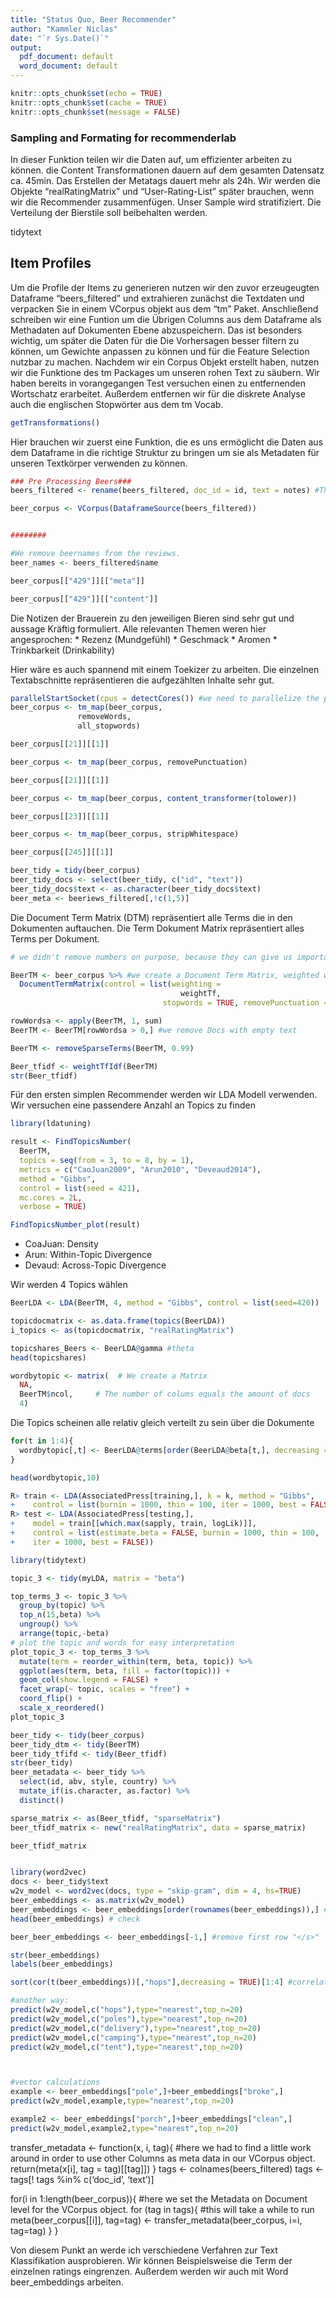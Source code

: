 ```yaml
---
title: "Status Quo, Beer Recommender"
author: "Kammler Niclas"
date: "`r Sys.Date()`"
output:
  pdf_document: default
  word_document: default
---
```


```r
knitr::opts_chunk$set(echo = TRUE)
knitr::opts_chunk$set(cache = TRUE)
knitr::opts_chunk$set(message = FALSE)
```



### Sampling and Formating for recommenderlab
In dieser Funktion teilen wir die Daten auf, um effizienter arbeiten zu können. die Content Transformationen dauern auf dem gesamten Datensatz ca. 45min. Das Erstellen der Metatags dauert mehr als 24h. Wir werden die Objekte "realRatingMatrix" und "User-Rating-List" später brauchen, wenn wir die Recommender zusammenfügen. Unser Sample wird stratifiziert. Die Verteilung der Bierstile soll beibehalten werden. 

tidytext


## Item Profiles

Um die Profile der Items zu generieren nutzen wir den zuvor erzeugeugten Dataframe "beers_filtered" und extrahieren zunächst die Textdaten und verpacken Sie in einem VCorpus objekt aus dem "tm" Paket. Anschließend schreiben wir eine Funtion um die Übrigen Columns aus dem Dataframe als Methadaten auf Dokumenten Ebene abzuspeichern. Das ist besonders wichtig, um später die Daten für die Die Vorhersagen besser filtern zu können, um Gewichte anpassen zu können und für die Feature Selection nutzbar zu machen. Nachdem wir ein Corpus Objekt erstellt haben, nutzen wir die Funktione des tm Packages um unseren rohen Text zu säubern. Wir haben bereits in vorangegangen Test versuchen einen zu entfernenden Wortschatz erarbeitet. Außerdem entfernen wir für die diskrete Analyse auch die englischen Stopwörter aus dem tm Vocab. 

```r
getTransformations()
```

Hier brauchen wir zuerst eine Funktion, die es uns ermöglicht die Daten aus dem Dataframe in die richtige Struktur zu bringen um sie als Metadaten für unseren Textkörper verwenden zu können. 

```r
### Pre Processing Beers###
beers_filtered <- rename(beers_filtered, doc_id = id, text = notes) #The Function VCorpus needs a Dataframe with at least two Columns, named c("text", "doc_id") 

beer_corpus <- VCorpus(DataframeSource(beers_filtered)) 


########

#We remove beernames from the reviews. 
beer_names <- beers_filtered$name


```

```r
beer_corpus[["429"]][["meta"]]
```

```r
beer_corpus[["429"]][["content"]]
```

Die Notizen der Brauerein zu den jeweiligen Bieren sind sehr gut und aussage Kräftig formuliert. Alle relevanten Themen weren hier angesprochen: 
* Rezenz (Mundgefühl)
* Geschmack 
* Aromen 
* Trinkbarkeit (Drinkability) 

Hier wäre es auch spannend mit einem Toekizer zu arbeiten. Die einzelnen Textabschnitte repräsentieren die aufgezählten Inhalte sehr gut. 

```r
parallelStartSocket(cpus = detectCores()) #we need to parallelize the process. 
beer_corpus <- tm_map(beer_corpus, 
               removeWords,           
               all_stopwords)
```


```r
beer_corpus[[21]][[1]]
```

```r
beer_corpus <- tm_map(beer_corpus, removePunctuation)
```

```r
beer_corpus[[21]][[1]]
```

```r
beer_corpus <- tm_map(beer_corpus, content_transformer(tolower))
```

```r
beer_corpus[[23]][[1]]
```

```r
beer_corpus <- tm_map(beer_corpus, stripWhitespace)
```

```r
beer_corpus[[245]][[1]]
```

```r
beer_tidy = tidy(beer_corpus)
beer_tidy_docs <- select(beer_tidy, c("id", "text"))
beer_tidy_docs$text <- as.character(beer_tidy_docs$text)
beer_meta <- beeriews_filtered[,!c(1,5)]
```


Die Document Term Matrix (DTM) repräsentiert alle Terms die in den Dokumenten auftauchen. Die Term Dokument Matrix repräsentiert alles Terms per Dokument. 
```r
# we didn't remove numbers on purpose, because they can give us important information about the quality e.g. in time of aging

BeerTM <- beer_corpus %>% #we create a Document Term Matrix, weighted with TF. We can easily change the method. 
  DocumentTermMatrix(control = list(weighting =
                                      weightTf,
                                  stopwords = TRUE, removePunctuation = TRUE, removeNumbers = TRUE))

rowWordsa <- apply(BeerTM, 1, sum)
BeerTM <- BeerTM[rowWordsa > 0,] #we remove Docs with empty text

BeerTM <- removeSparseTerms(BeerTM, 0.99)

Beer_tfidf <- weightTfIdf(BeerTM)
str(Beer_tfidf)

```


Für den ersten simplen Recommender werden wir LDA Modell verwenden.
Wir versuchen eine passendere Anzahl an Topics zu finden

```r
library(ldatuning)

result <- FindTopicsNumber(
  BeerTM,
  topics = seq(from = 3, to = 8, by = 1),
  metrics = c("CaoJuan2009", "Arun2010", "Deveaud2014"),
  method = "Gibbs",
  control = list(seed = 421),
  mc.cores = 2L,
  verbose = TRUE)

FindTopicsNumber_plot(result)
```
* CoaJuan: Density
* Arun: Within-Topic Divergence
* Devaud: Across-Topic Divergence

Wir werden 4 Topics wählen

```r
BeerLDA <- LDA(BeerTM, 4, method = "Gibbs", control = list(seed=420))

topicdocmatrix <- as.data.frame(topics(BeerLDA))
i_topics <- as(topicdocmatrix, "realRatingMatrix")

topicshares_Beers <- BeerLDA@gamma #theta
head(topicshares)

wordbytopic <- matrix(  # We create a Matrix
  NA,                    
  BeerTM$ncol,     # The number of colums equals the amount of docs
  4)             
```
Die Topics scheinen alle relativ gleich verteilt zu sein über die Dokumente 
```r
for(t in 1:4){      
  wordbytopic[,t] <- BeerLDA@terms[order(BeerLDA@beta[t,], decreasing = TRUE)]
}

head(wordbytopic,10)
```

```r
R> train <- LDA(AssociatedPress[training,], k = k, method = "Gibbs",
+    control = list(burnin = 1000, thin = 100, iter = 1000, best = FALSE))
R> test <- LDA(AssociatedPress[testing,],
+    model = train[[which.max(sapply, train, logLik)]],
+    control = list(estimate.beta = FALSE, burnin = 1000, thin = 100,
+    iter = 1000, best = FALSE))

```



```r
library(tidytext) 

topic_3 <- tidy(myLDA, matrix = "beta")

top_terms_3 <- topic_3 %>%
  group_by(topic) %>%
  top_n(15,beta) %>% 
  ungroup() %>%
  arrange(topic,-beta)
# plot the topic and words for easy interpretation
plot_topic_3 <- top_terms_3 %>%
  mutate(term = reorder_within(term, beta, topic)) %>%
  ggplot(aes(term, beta, fill = factor(topic))) +
  geom_col(show.legend = FALSE) +
  facet_wrap(~ topic, scales = "free") +
  coord_flip() +
  scale_x_reordered()
plot_topic_3
```

```r
beer_tidy <- tidy(beer_corpus)
beer_tidy_dtm <- tidy(BeerTM)
beer_tidy_tfifd <- tidy(Beer_tfidf)
str(beer_tidy)
beer_metadata <- beer_tidy %>%
  select(id, abv, style, country) %>%
  mutate_if(is.character, as.factor) %>% 
  distinct()
```

```r
sparse_matrix <- as(Beer_tfidf, "sparseMatrix")
beer_tfidf_matrix <- new("realRatingMatrix", data = sparse_matrix)

beer_tfidf_matrix
```

```r

```


```r
library(word2vec)
docs <- beer_tidy$text
w2v_model <- word2vec(docs, type = "skip-gram", dim = 4, hs=TRUE)
beer_embeddings <- as.matrix(w2v_model)
beer_embeddings <- beer_embeddings[order(rownames(beer_embeddings)),] #sort by rownames
head(beer_embeddings) # check

beer_beer_embeddings <- beer_embeddings[-1,] #remove first row "</s>"

str(beer_embeddings)
labels(beer_embeddings)

sort(cor(t(beer_embeddings))[,"hops"],decreasing = TRUE)[1:4] #correlation 

#another way:
predict(w2v_model,c("hops"),type="nearest",top_n=20)
predict(w2v_model,c("poles"),type="nearest",top_n=20)
predict(w2v_model,c("delivery"),type="nearest",top_n=20)
predict(w2v_model,c("camping"),type="nearest",top_n=20)
predict(w2v_model,c("tent"),type="nearest",top_n=20)



#vector calculations
example <- beer_embeddings["pole",]+beer_embeddings["broke",]
predict(w2v_model,example,type="nearest",top_n=20)

example2 <- beer_embeddings["porch",]+beer_embeddings["clean",] 
predict(w2v_model,example2,type="nearest",top_n=20)
```
transfer_metadata <- function(x, i, tag){ #here we had to find a little work around in order to use other Columns as meta data in our VCorpus object. 
  return(meta(x[i], tag = tag)[[tag]])
}
tags <- colnames(beers_filtered)
tags <- tags[! tags %in% c('doc_id', 'text')]

for(i in 1:length(beer_corpus)){ #here we set the Metadata on Document level for the VCorpus object.
  for (tag in tags){ #this will take a while to run
    meta(beer_corpus[[i]], tag=tag) <- transfer_metadata(beer_corpus, i=i, tag=tag)
  }
}

Von diesem Punkt an werde ich verschiedene Verfahren zur Text Klassifikation ausprobieren. 
Wir können Beispielsweise die Term der einzelnen ratings eingrenzen. Außerdem werden wir auch mit Word beer_embeddings arbeiten. 

